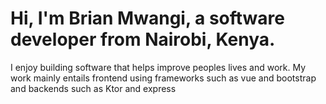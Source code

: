 # Hi, I'm Brian Mwangi, a software developer from Nairobi, Kenya.

I enjoy building software that helps improve peoples lives and work. My work mainly entails frontend using frameworks such as vue and bootstrap and backends such as Ktor and express

